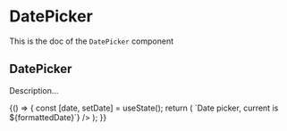 <!--- DatePicker.stories.mdx --->


<Meta title="Design System/Molecules/DatePicker" component={DatePicker} />

# DatePicker

This is the doc of the `DatePicker` component

## DatePicker

Description...

<Canvas>
  <Story name="base">
    {() => {
      const [date, setDate] = useState();
      return (
        <DatePicker
          onChange={setDate}
          selectedDate={date}
          label="Date picker"
          name="datepicker"
          selectedDateLabel={(formattedDate) => `Date picker, current is ${formattedDate}`}
        />
      );
    }}
  </Story>
</Canvas>
